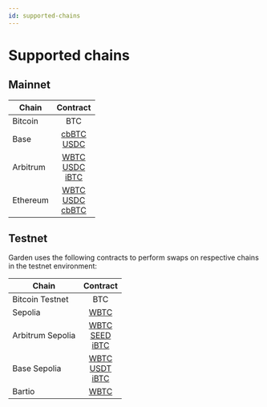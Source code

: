 ```yaml
---
id: supported-chains
---
```


# Supported chains

## Mainnet

| Chain    |                                                                                                                                  Contract                                                                                                                                   |
| -------- | :-------------------------------------------------------------------------------------------------------------------------------------------------------------------------------------------------------------------------------------------------------------------------: |
| Bitcoin  |                                                                                                                                     BTC                                                                                                                                     |
| Base     |                                              [cbBTC](https://basescan.org/address/0xeae7721d779276eb0f5837e2fe260118724a2ba4#code) <br/> [USDC](https://basescan.org/address/0xd8a6e3fca403d79b6ad6216b60527f51cc967d39#code)                                               |
| Arbitrum |      [WBTC](https://arbiscan.io/address/0x6b6303fab8ec7232b4f2a7b9fa58e5216f608fcb#code) <br/> [USDC](https://arbiscan.io/address/0xeae7721d779276eb0f5837e2fe260118724a2ba4#code)<br/> [iBTC](https://arbiscan.io/address/0xdc74a45e86dedf1ff7c6dac77e0c2f082f9e4f72)      |
| Ethereum | [WBTC](https://etherscan.io/address/0x795dcb58d1cd4789169d5f938ea05e17eceb68ca#code) <br/> [USDC](https://etherscan.io/address/0xd8a6e3fca403d79b6ad6216b60527f51cc967d39#code) <br/> [cbBTC](https://etherscan.io/address/0xeae7721d779276eb0f5837e2fe260118724a2ba4#Code) |

## Testnet

Garden uses the following contracts to perform swaps on respective chains in the testnet environment:

| Chain            |                                                                                                                                      Contract                                                                                                                                       |
| ---------------- | :---------------------------------------------------------------------------------------------------------------------------------------------------------------------------------------------------------------------------------------------------------------------------------: |
| Bitcoin Testnet  |                                                                                                                                         BTC                                                                                                                                         |
| Sepolia          |                                                                                               [WBTC](https://sepolia.etherscan.io/address/0x3C6a17b8cD92976D1D91E491c93c98cd81998265)                                                                                               |
| Arbitrum Sepolia |  [WBTC](https://sepolia.arbiscan.io/address/0x1cd0bBd55fD66B4C5F7dfE434eFD009C09e628d1) <br/> [SEED](https://sepolia.arbiscan.io/address/0xD5FeDb4ceCB0F1D32788a190d9EB47D94D23eE4e) <br/> [iBTC](https://sepolia.arbiscan.io/address/0x6e87eF92E68CFD5aCb09482957483509756DceC2)   |
| Base Sepolia     | [WBTC](https://sepolia.basescan.org/address/0x00ab86f54F436CfE15253845F139955ae0C00bAf) <br/> [USDT](https://sepolia.basescan.org/address/0xB391CA6D0A76CD2A927bC314856E8a374a225CFc) <br/> [iBTC](https://sepolia.basescan.org/address/0x48fAd35812C3F47c161C59424f32f5164C9F3876) |
| Bartio           |                                                                                                [WBTC](https://testnet.berscan.io/address/0x1dC94FdcAd8Aee13cfd34Db8a26d26E31572805c)                                                                                                |
